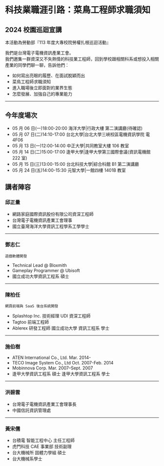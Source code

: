 # 科技業職涯引路：菜鳥工程師求職須知

## 2024 校園巡迴宣講

本活動為勞動部『113 年度大專校院勞權扎根巡迴活動』

我們是台灣電子電機資訊產業工會。  
我們邀集一群資深又不失熱情的科技業工程師，回到學校跟相關科系或想投入相關產業的同學們聊一聊，告訴他們：

- 如何寫出亮眼的履歷、在面試脫穎而出
- 菜鳥工程師求職須知
- 進入職場後立即面對的業界生態
- 怎麼發展、加強自己的專業能力

---

## 今年度場次

- 05 月 06 日(一)18:00-20:00 海洋大學|行政大樓 第二演講廳(待確認)
- 05 月 07 日(二)14:10-17:00 台北大學|台北大學三峽校區電機資訊學院 電 4F06
- 05 月 13 日(一)12:00-14:00 中正大學|共同教室大樓 106 教室
- 05 月 14 日(二)15:00-17:00 逢甲大學|逢甲大學第三國際會議(資訊電機館 222 室)
- 05 月 15 日(三)13:00-15:00 台北科技大學|綜合科館 B1 第二演講廳
- 05 月 24 日(五)14:00-15:30 元智大學|一館四樓 1401B 教室

## 講者陣容

### 邱正量

- 網路家庭國際資訊股份有限公司資深工程師
- 台灣電子電機資訊產業工會理事
- 國立臺灣海洋大學資訊工程學系工學學士

---

### 鄧志仁

`遊戲軟體開發`

- Technical Lead @ Bloxmith
- Gameplay Programmer @ Ubisoft
- 國立成功大學資訊工程系 碩士

---

### 陳柏任

`網頁前端與 SaaS 後台系統開發`

- Splashtop Inc. 技術經理 UDI 資深工程師
- Tagtoo 前端工程師
- Ablerex 研發工程師 國立成功大學 資訊工程系 學士

---

### 施伯樹

- ATEN International Co., Ltd. Mar. 2014-
- TECO Image System Co., Ltd Oct. 2007-Feb. 2014
- Mobinnova Corp. Mar. 2007–Sept. 2007
- 逢甲大學資訊工程系 碩士 逢甲大學資訊工程系 學士

---

### 洪碧雲

- 台灣電子電機資訊產業工會理事長
- 中國信託資訊管理處

---

### 黃宋儒

- 台積電 智能工程中心 主任工程師
- 虎門科技 CAE 事業部 技術副理
- 台大機械所 固體力學組 碩士
- 台大機械系學士
